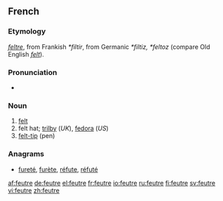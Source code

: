 ==French==

===Etymology===
{{etyl|fro|fr}} ''[[feltre]]'', from Frankish ''*filtir'', from Germanic ''*filtiz, *feltoz'' (compare Old English ''[[felt#Old English|felt]]'').

===Pronunciation===
* {{IPA|/føtʁ/|lang=fr}}

===Noun===
{{fr-noun|m}}

# [[felt]]
# felt hat; [[trilby]] (''UK''), [[fedora]] (''US'')
# [[felt-tip]] (pen)

===Anagrams===
* [[fureté#French|fureté]], [[furète#French|furète]], [[réfute#French|réfute]], [[réfuté#French|réfuté]]

[[af:feutre]]
[[de:feutre]]
[[el:feutre]]
[[fr:feutre]]
[[io:feutre]]
[[ru:feutre]]
[[fi:feutre]]
[[sv:feutre]]
[[vi:feutre]]
[[zh:feutre]]